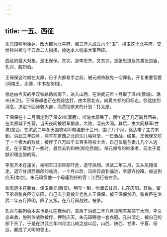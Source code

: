 ```yaml
---
---
---
```

title: 一五、西征
---



朱元璋吩咐徐达，改大都为北平府，留三万人成立六个“卫”，拱卫这个北平府，交给孙兴祖与华云龙二人指挥，徐达本人统率大军西征。

西征的最大对象，是王保保。其次，是李思齐。又其次，是张思道及其弟张良臣，孔兴，脱烈伯。

王保保这时候在太原，已于大都易手之前，被元顺帝赦免一切罪名，开复重要官爵(河南王，太傅，中书左丞相)。

徐达由今天的平汉铁路路线南下，进入山西，在洪武元年十月取了泽州(晋城)、潞州(长治)。王保保却也正在找徐达打，由太原北去，向着大都的目标走。徐达接到消息，决定不回师救大都，而贯彻原来的计划：打太原。

王保保在十二月间走到了保安州(涿鹿)，听说太原丢了，慌忙选了几万骑兵回来，在太原城下扎营，当天夜间被明军偷袭，大败，溜去大同。其后，由大同移军(甘肃)定西，在洪武二年冬天围攻明军韩温部于兰州，围了几个月，徐达带了主力来到。洪武三年四月，两军在定西之北的沈儿峪对垒，一日激战。结果，王保保又吃了一个极大的败仗，被俘了八万四千五百多将校士兵，自己仅能与妻儿几个人逃走，在宁夏住了一些时，最后去到和林(库伦西南)，保元顺帝的继承者，前太子爱猷识理达腊的驾。

李思齐本在潼关，被明军冯宗异部吓走，退守凤翔。洪武二年三月，又从凤翔溜走，退守甘肃西南部的临洮。一个月以后，冯宗异追到临洮，李思齐投降，被送到应天(南京)。朱元璋赏他一个毋庸到任的官：江西行省左丞。

张思道本在鹿台，保卫奉元(西安)。明军一到，他溜去甘肃，扎在庆阳。其后，留下弟弟张良臣守庆阳，自己去宁夏投奔老仇人王保保，被王保保禁闭。张良臣在洪武二年五月降明，降了又叛，在八月间战败，被杀。

孔兴与脱列伯本来也是扎在鹿台的，其后于洪武二年八月攻明军某部于大同，李文忠来救，脱列伯战败被俘，押到应天，朱元璋赐他一套衣冠。孔兴溜走，被自己的部下杀了。于是在洪武三年四月沈儿峪之战以后，山西、陕西、甘肃、宁夏、绥远，都成了大明的领土。